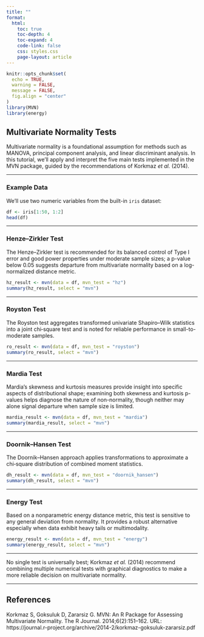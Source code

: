 ```yaml
---
title: ""
format:
  html:
    toc: true
    toc-depth: 4
    toc-expand: 4
    code-link: false
    css: styles.css
    page-layout: article
---
```


```r
knitr::opts_chunk$set(
  echo = TRUE,
  warning = FALSE,
  message = FALSE,
  fig.align = "center"
)
library(MVN)
library(energy)
```

##  Multivariate Normality Tests  

Multivariate normality is a foundational assumption for methods such as MANOVA, principal component analysis, and linear discriminant analysis.  In this tutorial, we’ll apply and interpret the five main tests implemented in the MVN package, guided by the recommendations of Korkmaz *et al.* (2014).

---

### Example Data {.unnumbered .unlisted}

We’ll use two numeric variables from the built-in `iris` dataset:

```r
df <- iris[1:50, 1:2]
head(df)
```

---

### Henze–Zirkler Test

The Henze–Zirkler test is recommended for its balanced control of Type I error and good power properties under moderate sample sizes; a p-value below 0.05 suggests departure from multivariate normality based on a log-normalized distance metric.

```r
hz_result <- mvn(data = df, mvn_test = "hz")
summary(hz_result, select = "mvn")
```

---


### Royston Test

The Royston test aggregates transformed univariate Shapiro–Wilk statistics into a joint chi‐square test and is noted for reliable performance in small-to-moderate samples.

```r
ro_result <- mvn(data = df, mvn_test = "royston")
summary(ro_result, select = "mvn")
```

---

### Mardia Test

Mardia’s skewness and kurtosis measures provide insight into specific aspects of distributional shape; examining both skewness and kurtosis p-values helps diagnose the nature of non-normality, though neither may alone signal departure when sample size is limited.

```r
mardia_result <- mvn(data = df, mvn_test = "mardia")
summary(mardia_result, select = "mvn")
```

---


### Doornik–Hansen Test

The Doornik–Hansen approach applies transformations to approximate a chi‐square distribution of combined moment statistics.

```r
dh_result <- mvn(data = df, mvn_test = "doornik_hansen")
summary(dh_result, select = "mvn")
```

---

### Energy Test

Based on a nonparametric energy distance metric, this test is sensitive to any general deviation from normality. It provides a robust alternative especially when data exhibit heavy tails or multimodality.

```r
energy_result <- mvn(data = df, mvn_test = "energy")
summary(energy_result, select = "mvn")
```

---


::: {.callout-tip}
No single test is universally best; Korkmaz *et al.* (2014) recommend combining multiple numerical tests with graphical diagnostics to make a more reliable decision on multivariate normality.
:::

---

## References

Korkmaz S, Goksuluk D, Zararsiz G. MVN: An R Package for Assessing Multivariate Normality. The R Journal. 2014;6(2):151–162. 
URL: https://journal.r-project.org/archive/2014-2/korkmaz-goksuluk-zararsiz.pdf
